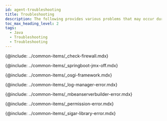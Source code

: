 ```yaml
---
id: agent-troubleshooting
title: Troubleshooting
description: The following provides various problems that may occur during installation of a Java agent and detailed instructions for resolving them. It provides solutions to various issues such as firewall settings, SpringBoot and Tomcat JMX settings, server settings for use of the OSGI framework, Log Manager and MBeanServerBuilder errors, Permission errors, and Sigar library problems.
toc_max_heading_level: 2
tags:
  - Java
  - Troubleshooting
  - Troubleshooting
---
```


{@include: ../common-items/_check-firewall.mdx}

{@include: ../common-items/_springboot-jmx-off.mdx}

{@include: ../common-items/_osgi-framework.mdx}

{@include: ../common-items/_log-manager-error.mdx}

{@include: ../common-items/_mbeanserverbuilder-error.mdx}

{@include: ../common-items/_permission-error.mdx}

{@include: ../common-items/_sigar-library-error.mdx}
